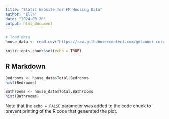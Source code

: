 ```yaml
---
title: "Static Website for FM Housing Data"
author: "Ella"
date: "2024-09-20"
output: html_document
---
```


```r

# load data
house_data <- read.csv("https://raw.githubusercontent.com/gmtanner-cord/DATA470-2024/refs/heads/main/fmhousing/FM_Housing_2018_2022_clean.csv")

knitr::opts_chunk$set(echo = TRUE)
```

## R Markdown


```r
Bedrooms <- house_data$Total.Bedrooms
hist(Bedrooms)
```

```r
Bathrooms <- house_data$Total.Bathrooms
hist(Bathrooms)
```

Note that the `echo = FALSE` parameter was added to the code chunk to prevent printing of the R code that generated the plot.
